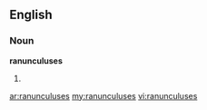==English==

===Noun===
'''ranunculuses'''

# {{plural of|ranunculus}}

[[ar:ranunculuses]]
[[my:ranunculuses]]
[[vi:ranunculuses]]